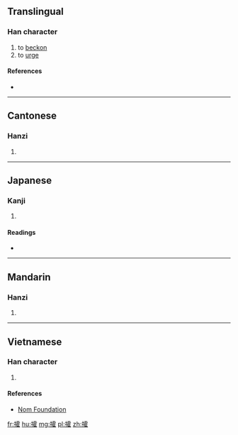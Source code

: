==Translingual==

===Han character===
{{Han char|rn=64|rad=手|as=16|sn=19|four=51014|canj=QMBG|ids=⿰扌霍}}

# to [[beckon]]
# to [[urge]]

====References====
* {{Han ref|kx=0462.230|dkj=12951|dj=0811.230|hdz=31982.110|uh=6509|ud=25865|bh=F245|bd=62021}}

----

==Cantonese==

===Hanzi===
{{yue-hanzi|jyut=[[fok3]]|y=fok3}}

# {{defn|lang=yue|sort=手16}}

----

==Japanese==

===Kanji===
{{ja-kanji|grade=|rs=手16}}

# {{defn|lang=ja|sort=手16}}

====Readings====
* {{ja-readings|on=[[かく]] (kaku)|kun=}}

----

==Mandarin==

===Hanzi===
{{cmn-hanzi|pin=[[huō]] ([[huo1]]), [[huò]] ([[huo4]])|wg=huo<sup>1</sup>, huo<sup>4</sup>}}

# {{defn|lang=cmn|sort=手16}}

----

==Vietnamese==

===Han character===
{{vi-readings|rs=手16|hanviet=[[khoác]], [[hoắc]]}}

# {{defn|lang=vi|sort=手16}}

====References====
* [http://nomfoundation.org/common/nom_details.php?codepoint=6509 Nom Foundation]

[[fr:攉]]
[[hu:攉]]
[[mg:攉]]
[[pl:攉]]
[[zh:攉]]